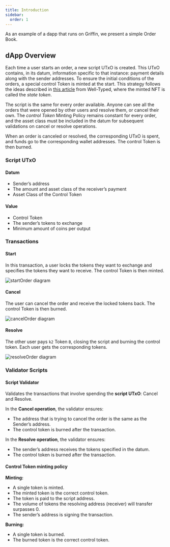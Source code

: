 ```yaml
---
title: Introduction
sidebar:
  order: 1
---
```


As an example of a dapp that runs on Griffin, we present a simple Order Book.

## dApp Overview

Each time a user starts an order, a new script UTxO is created. This UTxO contains, in its datum, information specific to that instance: payment details along with the sender addresses. To ensure the initial conditions of the orders, a special control Token is minted at the start.
This strategy follows the ideas described in [this article](https://well-typed.com/blog/2022/08/plutus-initial-conditions/)
from Well-Typed, where the minted NFT is called the *state token*.

The script is the same for every order available. Anyone can see all the orders that were opened by other users and resolve them, or cancel their own.
The *control Token* Minting Policy remains constant for every order, and the asset class must be included in the datum for subsequent validations on cancel or resolve operations.

When an order is canceled or resolved, the corresponding UTxO is spent, and funds go to the corresponding wallet addresses. The control Token is then burned.


### Script UTxO

#### Datum

- Sender’s address
- The amount and asset class of the receiver’s payment
- Asset Class of the Control Token

#### Value

- Control Token
- The sender’s tokens to exchange
- Minimum amount of coins per output


### Transactions

#### Start

In this transaction, a user locks the tokens they want to exchange and specifies the tokens they want to receive. The control Token is then minted.

![startOrder diagram](/assets/griffin/startOrder.png)

#### Cancel

The user can cancel the order and receive the locked tokens back. The control Token is then burned.

![cancelOrder diagram](/assets/griffin/cancelOrder.png)

#### Resolve

The other user pays `k2` Token `B`, closing the script and burning the control token. Each user gets the corresponding tokens.

![resolveOrder diagram](/assets/griffin/resolveOrder.png)


### Validator Scripts

#### Script Validator

Validates the transactions that involve spending the **script UTxO**: Cancel and Resolve.

In the **Cancel operation**, the validator ensures:

- The address that is trying to cancel the order is the same as the Sender’s address.
- The control token is burned after the transaction.

In the **Resolve operation**, the validator ensures:

- The sender’s address receives the tokens specified in the datum.
- The control token is burned after the transaction.

#### Control Token minting policy

**Minting:**

- A single token is minted.
- The minted token is the correct control token.
- The token is paid to the script address.
- The volume of tokens the resolving address (receiver) will transfer surpasses 0.
- The sender’s address is signing the transaction.

**Burning:**

- A single token is burned.
- The burned token is the correct control token.
